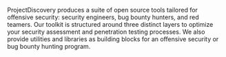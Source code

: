 ProjectDiscovery produces a suite of open source tools tailored for offensive security: security engineers, bug bounty hunters, and red teamers. Our toolkit is structured around three distinct layers to optimize your security assessment and penetration testing processes. We also provide utilities and libraries as building blocks for an offensive security or bug bounty hunting program.